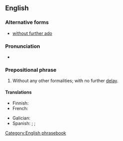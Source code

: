 ==English==

===Alternative forms===
* [[without further ado]]

===Pronunciation===
* {{audio|En-au-with no further ado.ogg|Audio (AU)|lang=en}}

===Prepositional phrase===
{{head|en|prepositional phrase}}

# {{lb|en|idiomatic}} Without any other formalities; with no further [[delay]].

====Translations====
{{trans-top|with no further ado}}
* Finnish: {{t|fi|[[ilman]] [[enempiä]] [[muodollisuuksia]]}}
* French: {{t|fr|[[sans plus|sans plus]] [[attendre]]}}
{{trans-mid}}
* Galician: {{t|gl|sen máis}}
* Spanish: {{t|es|sin más [[preámbulos]]}};  {{t|es|sin más [[demora]]}};  {{t|es|sin más [[dilación]]}}
{{trans-bottom}}

[[Category:English phrasebook]]